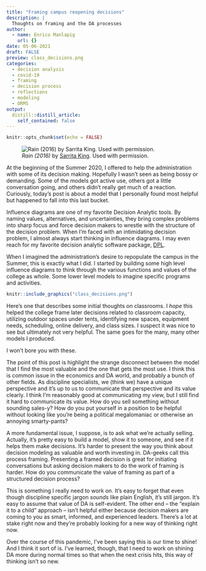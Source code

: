 ```yaml
---
title: "Framing campus reopening decisions"
description: |
  Thoughts on framing and the DA processes
author:
  - name: Enrico Manlapig
    url: {}
date: 05-06-2021
draft: FALSE
preview: class_decisions.png
categories: 
  - decision analysis
  - covid-19
  - framing
  - decision process
  - reflections
  - modeling
  - ORMS
output:
  distill::distill_article:
    self_contained: false
---
```



```r
knitr::opts_chunk$set(echo = FALSE)
```


![*Rain (2016)* by [Sarrita King](https://artisticsolutionsgroup.com.au/). Used with permission.](rain_sarrita_king.jpg)


At the beginning of the Summer 2020, I offered to help the administration with some of its decision making.  Hopefully I wasn't seen as being bossy or demanding. Some of the models got active use, others got a little conversation going, and others didn't really get much of a reaction.  Curiously, today's post is about a model that I personally found most helpful but happened to fall into this last bucket.

Influence diagrams are one of my favorite Decision Analytic tools.  By naming values, alternatives, and uncertainties, they bring complex problems into sharp focus and force decision makers to wrestle with the structure of the decision problem.  When I'm faced with an intimidating decision problem, I almost always start thinking in influence diagrams.  I may even reach for my favorite decision analytic software package, [DPL](https://www.syncopation.com/).

When I imagined the administration's desire to repopulate the campus in the Summer, this is exactly what I did.  I started by building some high level influence diagrams to think through the various functions and values of the college as whole. Some lower level models to imagine specific programs and activities. 

```r
knitr::include_graphics("class_decisions.png")
```

Here's one that describes some initial thoughts on classrooms.  I *hope* this helped the college frame later decisions related to classroom capacity, utilizing outdoor spaces under tents, identifying new spaces, equipment needs, scheduling, online delivery, and class sizes. I suspect it was nice to see but ultimately not very helpful.  The same goes for the many, many other models I produced. 

I won't bore you with these.

The point of this post is highlight the strange disconnect between the model that I find the most valuable and the one that gets the most use. I think this is common issue in the economics and DA world, and probably a bunch of other fields. As discipline specialists, we (think we) have a unique perspective and it's up to us to communicate that perspective and its value clearly. I think I'm reasonably good at communicating my view, but I still find it hard to communicate its value.  How do you sell something without sounding sales-y? How do you put yourself in a position to be helpful without looking like you're being a political megalomaniac or otherwise an annoying smarty-pants?  

A more fundamental issue, I suppose, is to ask what we're actually selling. Actually, it's pretty easy to build a model, show it to someone, and see if it helps them make decisions. It's harder to present the way you think about decision modeling as valuable and worth investing in. DA-geeks call this process framing.  Presenting a framed decision is great for initiating conversations but asking decision makers to do the work of framing is harder. How do you communicate the value of framing as part of a structured decision process?

This is something I really need to work on. It's easy to forget that even though discipline specific jargon *sounds* like plain English, it's still jargon.  It's easy to assume that value of DA is self-evident.  The other end -- the "explain it to a child" approach -- isn't helpful either because decision makers are coming to you as smart, informed, and experienced leaders.  There's a lot at stake right now and they're probably looking for a new way of thinking right now.  

Over the course of this pandemic, I've been saying this is our time to shine!  And I think it sort of is.  I've learned, though, that I need to work on shining DA more during normal times so that when the next crisis hits, this way of thinking isn't so new.


